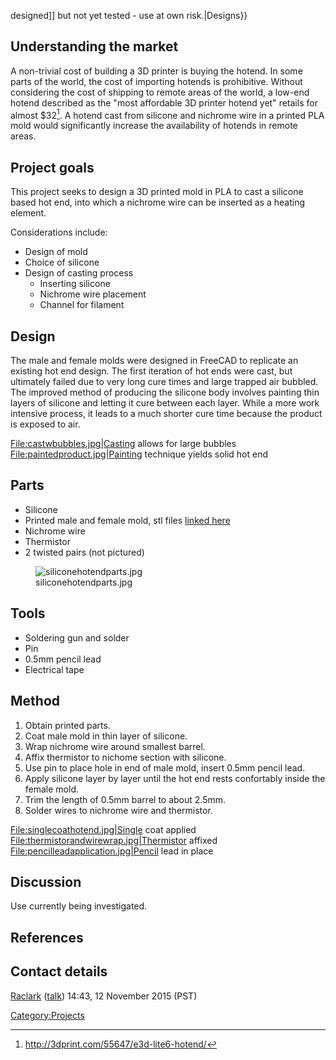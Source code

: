 {{status-base|red|[[:Category:Status#Status:Design{{!}} designed]] but not yet tested - use at own risk.|Designs}}

== Understanding the market ==

A non-trivial cost of building a 3D printer is buying the hotend.  In some parts of the world, the cost of importing hotends is prohibitive.  Without considering the cost of shipping to remote areas of the world, a low-end hotend described as the "most affordable 3D printer hotend yet" retails for almost $32<ref>
http://3dprint.com/55647/e3d-lite6-hotend/
</ref>.  A hotend cast from silicone and nichrome wire in a printed PLA mold would significantly increase the availability of hotends in remote areas.

== Project goals ==

This project seeks to design a 3D printed mold in PLA to cast a silicone based hot end, into which a nichrome wire can be inserted as a heating element.

Considerations include:
* Design of mold
* Choice of silicone
* Design of casting process
** Inserting silicone
** Nichrome wire placement
** Channel for filament

== Design ==

The male and female molds were designed in FreeCAD to replicate an existing hot end design.  The first iteration of hot ends were cast, but ultimately failed due to very long cure times and large trapped air bubbled.  The improved method of producing the silicone body involves painting thin layers of silicone and letting it cure between each layer.  While a more work intensive process, it leads to a much shorter cure time because the product is exposed to air.

<gallery width=400px mode="no lines">
File:castwbubbles.jpg|Casting allows for large bubbles
File:paintedproduct.jpg|Painting technique yields solid hot end
</gallery>

== Parts ==

* Silicone
* Printed male and female mold, stl files [https://drive.google.com/folderview?id=0B4UoR--HEUw9ZlYyX0haSUVuME0&usp=sharing linked here]
* Nichrome wire
* Thermistor
* 2 twisted pairs (not pictured)

[[File:siliconehotendparts.jpg|siliconehotendparts.jpg]]

== Tools ==

* Soldering gun and solder
* Pin
* 0.5mm pencil lead
* Electrical tape

== Method ==

# Obtain printed parts.
# Coat male mold in thin layer of silicone.
# Wrap nichrome wire around smallest barrel.
# Affix thermistor to nichome section with silicone.
# Use pin to place hole in end of male mold, insert 0.5mm pencil lead.
# Apply silicone layer by layer until the hot end rests confortably inside the female mold.
# Trim the length of 0.5mm barrel to about 2.5mm.
# Solder wires to nichrome wire and thermistor.

<gallery mode="no lines">
File:singlecoathotend.jpg|Single coat applied
File:thermistorandwirewrap.jpg|Thermistor affixed
File:pencilleadapplication.jpg|Pencil lead in place
</gallery>

== Discussion ==

Use currently being investigated.

== References ==

<!-- This code is for placing the citation you included above.  If you did not use the <ref> code, please delete this. -->
<references/>

== Contact details ==

[[User:Raclark|Raclark]] ([[User talk:Raclark|talk]]) 14:43, 12 November 2015 (PST) 

[[Category:Projects]]